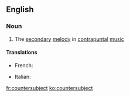 ==English==

===Noun===
{{wikipedia}}
{{en-noun}}

# {{context|music}} The [[secondary]] [[melody]] in [[contrapuntal]] [[music]]

====Translations====
{{trans-top|countersubject}}
* French: {{t+|fr|contre-sujet|m}}
{{trans-mid}}
* Italian: {{t-|it|controsoggetto|m}}
{{trans-bottom}}

[[fr:countersubject]]
[[ko:countersubject]]